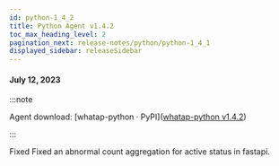 ```yaml
---
id: python-1_4_2
title: Python Agent v1.4.2
toc_max_heading_level: 2
pagination_next: release-notes/python/python-1_4_1
displayed_sidebar: releaseSidebar
---
```


#### July 12, 2023

:::note

Agent download: [whatap-python · PyPI]([whatap-python v1.4.2](https://pypi.org/project/whatap-python/1.4.2/))

:::

<p><Status>Fixed</Status> Fixed an abnormal count aggregation for active status in fastapi.</p>
